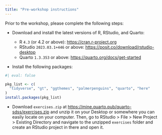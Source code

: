 ```yaml
---
title: "Pre-workshop instructions"
---
```


Prior to the workshop, please complete the following steps:

-   Download and install the latest versions of R, RStudio, and Quarto:

    -   R `4.3` (or 4.2 or above): <https://cran.r-project.org>
    -   RStudio `2023.03.1+446` or above: <https://posit.co/download/rstudio-desktop>
    -   Quarto `1.3.353` or above: <https://quarto.org/docs/get-started>

-   Install the following packages:

```r
#| eval: false

pkg_list <- c(
  "tidyverse", "gt", "ggthemes", "palmerpenguins", "quarto", "here"
)
install.packages(pkg_list)
```

-   Download `exercises.zip` at <https://mine.quarto.pub/quarto-sdss/exercises.zip> and unzip it on your Desktop or somewhere you can easily locate on your computer. Then, go to RStudio \> File \> New Project \> Existing Directory and navigate to the unzipped `exercises` folder and create an RStudio project in there and open it.
